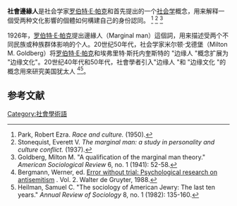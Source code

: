 {{other uses|邊緣人}}
'''社會邊緣人'''是社会学家[[罗伯特·E·帕克|罗伯特·E·帕克]]和{{link-en|埃弗里特·斯托内奎斯特|Everett Stonequist}}首先提出的一个[[社会学|社会学]]概念，用来解释一個受两种文化影響的個體如何構建自己的身份認同。 <ref>Park, Robert Ezra. ''Race and culture.'' (1950).</ref> <ref>Stonequist, Everett V. ''The marginal man: a study in personality and culture conflict.'' (1937).</ref> <ref>Goldberg, Milton M. "A qualification of the marginal man theory." ''American Sociological Review'' 6, no. 1 (1941): 52-58.</ref>

1926年，[[罗伯特·E·帕克|罗伯特·E·帕克]]提出邊緣人（Marginal man）這個詞，用来描述受两个不同民族或种族群体影响的个人。20世纪50年代，社会学家米尔顿·戈德堡（Milton M. Goldberg）将[[罗伯特·E·帕克|罗伯特·E·帕克]]和埃弗里特·斯托内奎斯特的 "边缘人 "概念扩展为 "边缘文化"。20世纪40年代和50年代，社會學者引入"边缘人 "和 "边缘文化 "的概念用來研究美国犹太人 <ref>Bergmann, Werner, ed. [https://books.google.com/books?id=N6W7oL3x1qAC&pg=PA163&lpg=PA163&dq#v=onepage&q&f=false Error without trial: Psychological research on antisemitism] {{Wayback|url=https://books.google.com/books?id=N6W7oL3x1qAC&pg=PA163&lpg=PA163&dq#v=onepage&q&f=false |date=20140707041126 }}. Vol. 2. Walter de Gruyter, 1988.</ref><ref name="Heilman1982">Heilman, Samuel C. "The sociology of American Jewry: The last ten years." ''Annual Review of Sociology'' 8, no. 1 (1982): 135-160.</ref>。

==参考文献==
{{reflist}}

[[Category:社會學術語|Category:社會學術語]]